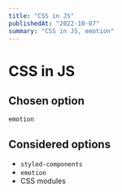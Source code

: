 ```yaml
---
title: "CSS in JS"
publishedAt: "2022-10-07"
summary: "CSS in JS, emotion"
---
```


# CSS in JS

## Chosen option

`emotion`

## Considered options

- `styled-components`
- `emotion`
- CSS modules
